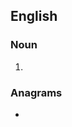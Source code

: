 ==English==

===Noun===
{{head|en|noun plural form}}

# {{plural of|tricerion|lang=en}}

===Anagrams===
* {{anagrams|en|criterions}}